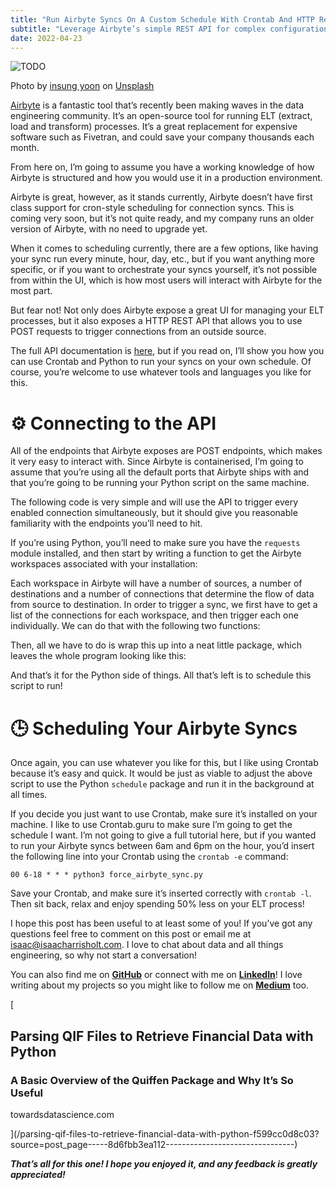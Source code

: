```yaml
---
title: "Run Airbyte Syncs On A Custom Schedule With Crontab And HTTP Requests"
subtitle: "Leverage Airbyte’s simple REST API for complex configuration"
date: 2022-04-23
---
```


<Image src={image0} alt="TODO" />

Photo by
[insung yoon](https://unsplash.com/@insungyoon?utm_source=medium&utm_medium=referral) on
[Unsplash](https://unsplash.com/?utm_source=medium&utm_medium=referral)

[Airbyte](https://airbyte.com/) is a fantastic tool that’s recently been making waves in
the data engineering community. It’s an open-source tool for running ELT (extract, load
and transform) processes. It’s a great replacement for expensive software such as
Fivetran, and could save your company thousands each month.

From here on, I’m going to assume you have a working knowledge of how Airbyte is
structured and how you would use it in a production environment.

Airbyte is great, however, as it stands currently, Airbyte doesn’t have first class
support for cron-style scheduling for connection syncs. This is coming very soon, but
it’s not quite ready, and my company runs an older version of Airbyte, with no need to
upgrade yet.

When it comes to scheduling currently, there are a few options, like having your sync
run every minute, hour, day, etc., but if you want anything more specific, or if you
want to orchestrate your syncs yourself, it’s not possible from within the UI, which is
how most users will interact with Airbyte for the most part.

But fear not! Not only does Airbyte expose a great UI for managing your ELT processes,
but it also exposes a HTTP REST API that allows you to use POST requests to trigger
connections from an outside source.

The full API documentation is
[here](https://airbyte-public-api-docs.s3.us-east-2.amazonaws.com/rapidoc-api-docs.html),
but if you read on, I’ll show you how you can use Crontab and Python to run your syncs
on your own schedule. Of course, you’re welcome to use whatever tools and languages you
like for this.

# ⚙️ Connecting to the API

All of the endpoints that Airbyte exposes are POST endpoints, which makes it very easy
to interact with. Since Airbyte is containerised, I’m going to assume that you’re using
all the default ports that Airbyte ships with and that you’re going to be running your
Python script on the same machine.

The following code is very simple and will use the API to trigger every enabled
connection simultaneously, but it should give you reasonable familiarity with the
endpoints you’ll need to hit.

If you’re using Python, you’ll need to make sure you have the `requests` module
installed, and then start by writing a function to get the Airbyte workspaces associated
with your installation:

Each workspace in Airbyte will have a number of sources, a number of destinations and a
number of connections that determine the flow of data from source to destination. In
order to trigger a sync, we first have to get a list of the connections for each
workspace, and then trigger each one individually. We can do that with the following two
functions:

Then, all we have to do is wrap this up into a neat little package, which leaves the
whole program looking like this:

And that’s it for the Python side of things. All that’s left is to schedule this script
to run!

# 🕒 Scheduling Your Airbyte Syncs

Once again, you can use whatever you like for this, but I like using Crontab because
it’s easy and quick. It would be just as viable to adjust the above script to use the
Python `schedule` package and run it in the background at all times.

If you decide you just want to use Crontab, make sure it’s installed on your machine. I
like to use Crontab.guru to make sure I’m going to get the schedule I want. I’m not
going to give a full tutorial here, but if you wanted to run your Airbyte syncs between
6am and 6pm on the hour, you’d insert the following line into your Crontab using the
`crontab -e` command:

`00 6-18 * * * python3 force_airbyte_sync.py`

Save your Crontab, and make sure it’s inserted correctly with `crontab -l`. Then sit
back, relax and enjoy spending 50% less on your ELT process!

I hope this post has been useful to at least some of you! If you’ve got any questions
feel free to comment on this post or email me at
[isaac@isaacharrisholt.com](mailto:isaac@isaacharrisholt.com). I love to chat about data
and all things engineering, so why not start a conversation!

You can also find me on [**GitHub**](https://github.com/isaacharrisholt/) or connect
with me on [**LinkedIn**](https://www.linkedin.com/in/isaac-harris-holt/)! I love
writing about my projects so you might like to follow me on
[**Medium**](https://isaacharrisholt.medium.com/) too.

[

## Parsing QIF Files to Retrieve Financial Data with Python

### A Basic Overview of the Quiffen Package and Why It’s So Useful

towardsdatascience.com

](/parsing-qif-files-to-retrieve-financial-data-with-python-f599cc0d8c03?source=post_page-----8d6fbb3ea112--------------------------------)

**_That’s all for this one! I hope you enjoyed it, and any feedback is greatly
appreciated!_**

